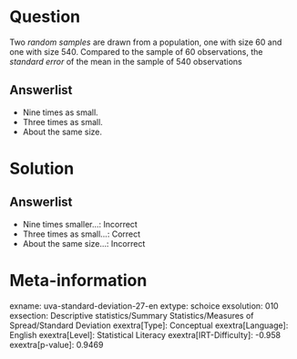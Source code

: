 Question
========

Two *random samples* are drawn from a population, one with size 60 and one with size 540. Compared to the sample of 60 observations, the *standard error* of the mean in the sample of 540 observations

Answerlist
----------

* Nine times as small.
* Three times as small.
* About the same size.

Solution
========

Answerlist
----------

* Nine times smaller...: Incorrect
* Three times as small...: Correct
* About the same size...: Incorrect

Meta-information
================
exname: uva-standard-deviation-27-en
extype: schoice
exsolution: 010
exsection: Descriptive statistics/Summary Statistics/Measures of Spread/Standard Deviation
exextra[Type]: Conceptual
exextra[Language]: English
exextra[Level]: Statistical Literacy
exextra[IRT-Difficulty]: -0.958
exextra[p-value]: 0.9469
